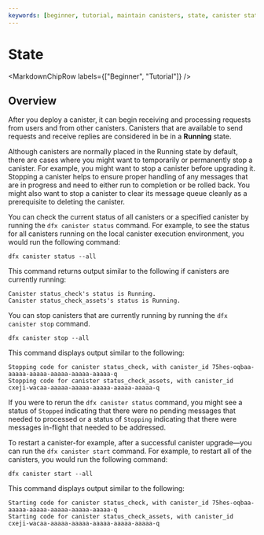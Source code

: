 ```yaml
---
keywords: [beginner, tutorial, maintain canisters, state, canister state]
---
```



# State

<MarkdownChipRow labels={["Beginner", "Tutorial"]} />

## Overview

After you deploy a <Tooltip text="A smart contract on ICP.">canister</Tooltip>, it can begin receiving and processing requests from users and from other canisters. Canisters that are available to send requests and receive replies are considered in be in a **Running** state.

Although canisters are normally placed in the Running state by default, there are cases where you might want to temporarily or permanently stop a canister. For example, you might want to stop a canister before upgrading it. Stopping a canister helps to ensure proper handling of any messages that are in progress and need to either run to completion or be rolled back. You might also want to stop a canister to clear its message queue cleanly as a prerequisite to deleting the canister.

You can check the current status of all canisters or a specified canister by running the `dfx canister status` command. For example, to see the status for all canisters running on the local canister execution environment, you would run the following command:

    dfx canister status --all

This command returns output similar to the following if canisters are currently running:

    Canister status_check's status is Running.
    Canister status_check_assets's status is Running.

You can stop canisters that are currently running by running the `dfx canister stop` command.

    dfx canister stop --all

This command displays output similar to the following:

    Stopping code for canister status_check, with canister_id 75hes-oqbaa-aaaaa-aaaaa-aaaaa-aaaaa-aaaaa-q
    Stopping code for canister status_check_assets, with canister_id cxeji-wacaa-aaaaa-aaaaa-aaaaa-aaaaa-aaaaa-q

If you were to rerun the `dfx canister status` command, you might see a status of `Stopped` indicating that there were no pending messages that needed to processed or a status of `Stopping` indicating that there were messages in-flight that needed to be addressed.

To restart a canister-for example, after a successful canister upgrade—you can run the `dfx canister start` command. For example, to restart all of the canisters, you would run the following command:

    dfx canister start --all

This command displays output similar to the following:

    Starting code for canister status_check, with canister_id 75hes-oqbaa-aaaaa-aaaaa-aaaaa-aaaaa-aaaaa-q
    Starting code for canister status_check_assets, with canister_id cxeji-wacaa-aaaaa-aaaaa-aaaaa-aaaaa-aaaaa-q
